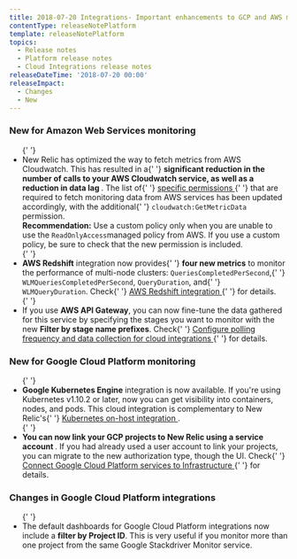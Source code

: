 ```yaml
---
title: 2018-07-20 Integrations- Important enhancements to GCP and AWS monitoring
contentType: releaseNotePlatform
template: releaseNotePlatform
topics:
  - Release notes
  - Platform release notes
  - Cloud Integrations release notes
releaseDateTime: '2018-07-20 00:00'
releaseImpact:
  - Changes
  - New
---
```


<div>
  <h3>New for Amazon Web Services monitoring</h3>
  <ul>
    {' '}
    <li>
      New Relic has optimized the way to fetch metrics from AWS Cloudwatch. This
      has resulted in a{' '}
      <strong>
        significant reduction in the number of calls to your AWS Cloudwatch
        service, as well as a reduction in data lag
      </strong>
      . The list of{' '}
      <a href="https://docs.newrelic.com/docs/integrations/amazon-integrations/getting-started/integrations-managed-policies">
        specific permissions
      </a>{' '}
      that are required to fetch monitoring data from AWS services has been
      updated accordingly, with the additional{' '}
      <code>cloudwatch:GetMetricData</code> permission.
      <br /> <b>Recommendation:</b> Use a custom policy only when you are unable
      to use the <code>ReadOnlyAccess</code>managed policy from AWS. If you use
      a custom policy, be sure to check that the new permission is included.
    </li>{' '}
    <li>
      <strong>AWS Redshift</strong> integration now provides{' '}
      <strong>four new metrics</strong> to monitor the performance of multi-node
      clusters: <code>QueriesCompletedPerSecond</code>,{' '}
      <code>WLMQueriesCompletedPerSecond</code>, <code>QueryDuration</code>, and{' '}
      <code>WLMQueryDuration</code>. Check{' '}
      <a href="https://docs.newrelic.com/docs/integrations/amazon-integrations/aws-integrations-list/aws-redshift-integration">
        AWS Redshift integration
      </a>{' '}
      for details.
    </li>{' '}
    <li>
      If you use <strong>AWS API Gateway</strong>, you can now fine-tune the
      data gathered for this service by specifying the stages you want to
      monitor with the new <strong>Filter by stage name prefixes</strong>. Check{' '}
      <a href="https://docs.newrelic.com/docs/integrations/new-relic-integrations/getting-started/configure-polling-frequency-data-collection-cloud-integrations">
        Configure polling frequency and data collection for cloud integrations
      </a>{' '}
      for details.
    </li>
  </ul>
  <h3>New for Google Cloud Platform monitoring</h3>
  <ul>
    {' '}
    <li>
      <b>Google Kubernetes Engine</b> integration is now available. If you're
      using Kubernetes v1.10.2 or later, now you can get visibility into
      containers, nodes, and pods. This cloud integration is complementary to
      New Relic's{' '}
      <a href="/docs/integrations/host-integrations/host-integrations-list/kubernetes-monitoring-integration">
        Kubernetes on-host integration
      </a>
      .
    </li>{' '}
    <li>
      <b>
        You can now link your GCP projects to New Relic using a service account
      </b>
      . If you had already used a user account to link your projects, you can
      migrate to the new authorization type, though the UI. Check{' '}
      <a href="https://docs.newrelic.com/docs/integrations/google-cloud-platform-integrations/getting-started/connect-google-cloud-platform-services-infrastructure">
        Connect Google Cloud Platform services to Infrastructure
      </a>{' '}
      for details.
    </li>
  </ul>
  <h3>Changes in Google Cloud Platform integrations</h3>
  <ul>
    {' '}
    <li>
      The default dashboards for Google Cloud Platform integrations now include
      a <b>filter by Project ID</b>. This is very useful if you monitor more
      than one project from the same Google Stackdriver Monitor service.
    </li>
  </ul>
</div>
